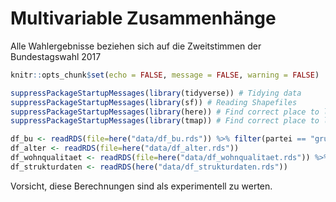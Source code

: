 # Multivariable Zusammenhänge
Alle Wahlergebnisse beziehen sich auf die Zweitstimmen der Bundestagswahl 2017
```r
knitr::opts_chunk$set(echo = FALSE, message = FALSE, warning = FALSE)

suppressPackageStartupMessages(library(tidyverse)) # Tidying data
suppressPackageStartupMessages(library(sf)) # Reading Shapefiles
suppressPackageStartupMessages(library(here)) # Find correct place to load 
suppressPackageStartupMessages(library(tmap)) # Find correct place to load 

df_bu <- readRDS(file=here("data/df_bu.rds")) %>% filter(partei == "grune")
df_alter <- readRDS(file=here("data/df_alter.rds")) 
df_wohnqualitaet <- readRDS(file=here("data/df_wohnqualitaet.rds")) %>% filter(wahl == "BU2_2017")
df_strukturdaten <- readRDS(here("data/df_strukturdaten.rds"))


```

Vorsicht, diese Berechnungen sind als experimentell zu werten.


```r


```

